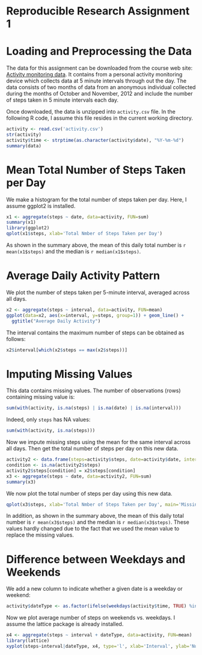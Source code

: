 Reproducible Research Assignment 1
==================================

# Loading and Preprocessing the Data
The data for this assignment can be downloaded from the course web site: [Activity monitoring data](https://d396qusza40orc.cloudfront.net/repdata%2Fdata%2Factivity.zip). It contains from a personal activity monitoring device which collects data at 5 minute intervals through out the day. The data consists of two months of data from an anonymous individual collected during the months of October and November, 2012 and include the number of steps taken in 5 minute intervals each day.

Once downloaded, the data is unzipped into `activity.csv` file. In the following R code, I assume this file resides in the current working directory.

```r
activity <- read.csv('activity.csv')
str(activity)
activity$time <- strptime(as.character(activity$date), "%Y-%m-%d")
summary(data)
```

# Mean Total Number of Steps Taken per Day

We make a histogram for the total number of steps taken per day. Here, I assume ggplot2 is installed.

```r
x1 <- aggregate(steps ~ date, data=activity, FUN=sum)
summary(x1)
library(ggplot2)
qplot(x1$steps, xlab='Total Nmber of Steps Taken per Day')
```

As shown in the summary above, the mean of this daily total number is `r mean(x1$steps)` and the median is `r median(x1$steps)`.

# Average Daily Activity Pattern

We plot the number of steps taken per 5-minute interval, averaged across all days.

```r
x2 <- aggregate(steps ~ interval, data=activity, FUN=mean)
ggplot(data=x2, aes(x=interval, y=steps, group=1)) + geom_line() +
  ggtitle("Average Daily Activity")
```

The interval contains the maximum number of steps can be obtained as follows:
```r
x2$interval[which(x2$steps == max(x2$steps))]
```

# Imputing Missing Values

This data contains missing values. The number of observations (rows) containing missing value is:
```r
sum(with(activity, is.na(steps) | is.na(date) | is.na(interval)))
```
Indeed, only `steps` has NA values:
```r
sum(with(activity, is.na(steps)))
```

Now we impute missing steps using the mean for the same interval across all days. Then get the total number of steps per day on this new data.
```r
activity2 <- data.frame(steps=activity$steps, date=activity$date, interval=activity$interval, time=activity$time)
condition <- is.na(activity2$steps)
activity2$steps[condition] = x2$steps[condition]
x3 <- aggregate(steps ~ date, data=activity2, FUN=sum)
summary(x3)
```

We now plot the total number of steps per day using this new data.
```r
qplot(x3$steps, xlab='Total Nmber of Steps Taken per Day', main='Missing Steps Replaced with Mean Value across Days')
```

In addition, as shown in the summary above, the mean of this daily total number is `r mean(x3$steps)` and the median is `r median(x3$steps)`. These values hardly changed due to the fact that we used the mean value to replace the missing values.

# Difference between Weekdays and Weekends

We add a new column to indicate whether a given date is a weekday or weekend:
```r
activity$dateType <- as.factor(ifelse(weekdays(activity$time, TRUE) %in% c('Sat', 'Sun'), 'weekend', 'weekday'))
```

Now we plot average number of steps on weekends vs. weekdays. I assume the lattice package is already installed.
```r
x4 <- aggregate(steps ~ interval + dateType, data=activity, FUN=mean)
library(lattice)
xyplot(steps~interval|dateType, x4, type='l', xlab='Interval', ylab='Number of Steps', layout=c(1,2))
```

<!-- Call the following from R to produce the HTML
knit2html('PA1_template.rmd')
-->

